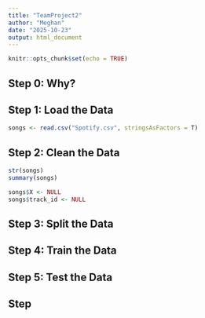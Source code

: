 ```yaml
---
title: "TeamProject2"
author: "Meghan"
date: "2025-10-23"
output: html_document
---
```


```r
knitr::opts_chunk$set(echo = TRUE)
```

## Step 0: Why?

## Step 1: Load the Data

```r
songs <- read.csv("Spotify.csv", stringsAsFactors = T)
```

## Step 2: Clean the Data

```r
str(songs)
summary(songs)
```

```r
songs$X <- NULL
songs$track_id <- NULL
```

## Step 3: Split the Data

## Step 4: Train the Data



## Step 5: Test the Data

## Step 